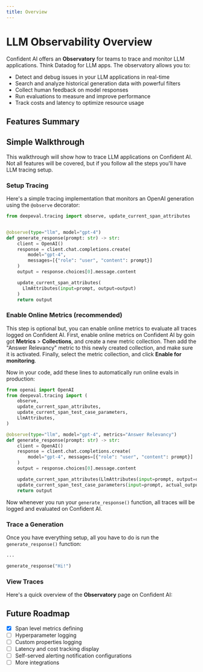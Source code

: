 ```yaml
---
title: Overview
---
```



# LLM Observability Overview

Confident AI offers an **Observatory** for teams to trace and monitor LLM applications. Think Datadog for LLM apps. The observatory allows you to:

- Detect and debug issues in your LLM applications in real-time
- Search and analyze historical generation data with powerful filters
- Collect human feedback on model responses
- Run evaluations to measure and improve performance
- Track costs and latency to optimize resource usage

## Features Summary

<Cards>
  <Cards.Card arrow title="LLM Tracing" href="/llm-observability/llm-tracing" />
  <Cards.Card
    arrow
    title="Online Metrics"
    href="/llm-observability/online-metrics"
  />
  <Cards.Card
    arrow
    title="Latency and Cost Tracking"
    href="/llm-observability/latency-and-cost-tracking"
  />
  <Cards.Card
    arrow
    title="Filters and Searches"
    href="/llm-observability/filters-and-searches"
  />
  <Cards.Card
    arrow
    title="Performance Alerting"
    href="/llm-observability/performance-alerting"
  />
</Cards>

## Simple Walkthrough

This walkthrough will show how to trace LLM applications on Confident AI. Not all features will be covered, but if you follow all the steps you'll have LLM tracing setup.

### Setup Tracing

Here's a simple tracing implementation that monitors an OpenAI generation using the `@observe` decorator:

```python showLineNumbers
from deepeval.tracing import observe, update_current_span_attributes


@observe(type="llm", model="gpt-4")
def generate_response(prompt: str) -> str:
    client = OpenAI()
    response = client.chat.completions.create(
        model="gpt-4",
        messages=[{"role": "user", "content": prompt}]
    )
    output = response.choices[0].message.content

    update_current_span_attributes(
      LlmAttributes(input=prompt, output=output)
    )
    return output
```

### Enable Online Metrics (recommended)

This step is optional but, you can enable online metrics to evaluate all traces logged on Confident AI. First, enable online metrics on Confident AI by goin got **Metrics** > **Collections**, and create a new metric collection. Then add the "Answer Relevancy" metric to this newly created collection, and make sure it is activated. Finally, select the metric collection, and click **Enable for monitoring**.

Now in your code, add these lines to automatically run online evals in production:

```python showLineNumbers {9, 18}
from openai import OpenAI
from deepeval.tracing import (
    observe,
    update_current_span_attributes,
    update_current_span_test_case_parameters,
    LlmAttributes,
)

@observe(type="llm", model="gpt-4", metrics="Answer Relevancy")
def generate_response(prompt: str) -> str:
    client = OpenAI()
    response = client.chat.completions.create(
        model="gpt-4", messages=[{"role": "user", "content": prompt}]
    )
    output = response.choices[0].message.content

    update_current_span_attributes(LlmAttributes(input=prompt, output=output))
    update_current_span_test_case_parameters(input=prompt, actual_output=output)
    return output
```

Now whenever you run your `generate_response()` function, all traces will be logged and evaluated on Confident AI.

### Trace a Generation

Once you have everything setup, all you have to do is run the `generate_response()` function:

```python
...

generate_response("Hi!")
```

### View Traces

Here's a quick overview of the **Observatory** page on Confident AI:

<VideoDisplayer
  src="https://confident-docs.s3.us-east-1.amazonaws.com/observability:llm-tracing.mp4"
  width="100%"
  title="LLM Tracing for an Agentic RAG App"
/>

## Future Roadmap

- [x] Span level metrics defining
- [ ] Hyperparameter logging
- [ ] Custom properties logging
- [ ] Latency and cost tracking display
- [ ] Self-served alerting notification configurations
- [ ] More integrations

